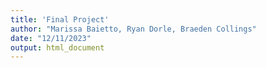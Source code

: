 ```yaml
---
title: 'Final Project'
author: "Marissa Baietto, Ryan Dorle, Braeden Collings"
date: "12/11/2023"
output: html_document
---
```


